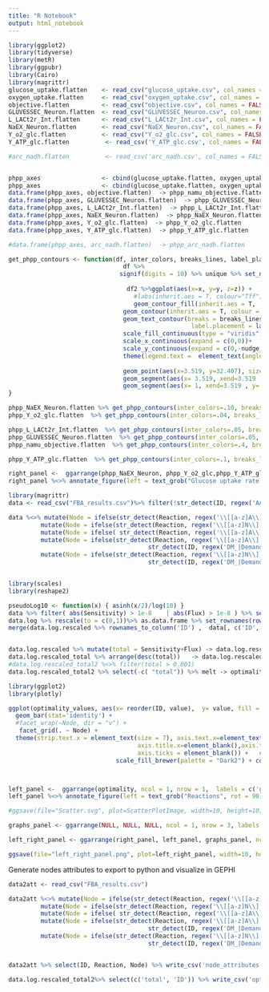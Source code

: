 ```yaml
---
title: "R Notebook"
output: html_notebook
---
```



```r
library(ggplot2)
library(tidyverse)
library(metR)
library(ggpubr)
library(Cairo)
library(magrittr)
glucose_uptake.flatten    <- read_csv("glucose_uptake.csv", col_names = FALSE) %>% reduce(c)  
oxygen_uptake.flatten     <- read_csv("oxygen_uptake.csv", col_names = FALSE) %>% reduce(c)  
objective.flatten         <- read_csv("objective.csv", col_names = FALSE) %>% reduce(c)  
GLUVESSEC_Neuron.flatten  <- read_csv("GLUVESSEC_Neuron.csv", col_names = FALSE) %>% reduce(c)  
L_LACt2r_Int.flatten      <- read_csv("L_LACt2r_Int.csv", col_names = FALSE) %>% reduce(c)  
NaEX_Neuron.flatten       <- read_csv("NaEX_Neuron.csv", col_names = FALSE) %>% reduce(c)  
Y_o2_glc.flatten          <- read_csv("Y_o2_glc.csv", col_names = FALSE) %>% reduce(c)
Y_ATP_glc.flatten          <- read_csv('Y_ATP_glc.csv', col_names = FALSE) %>% reduce(c)

#arc_nadh.flatten          <- read_csv('arc_nadh.csv', col_names = FALSE) %>% reduce(c)


phpp_axes                 <- cbind(glucose_uptake.flatten, oxygen_uptake.flatten)
phpp_axes                 <- cbind(glucose_uptake.flatten, oxygen_uptake.flatten)
data.frame(phpp_axes, objective.flatten)  -> phpp_namu_objective.flatten
data.frame(phpp_axes, GLUVESSEC_Neuron.flatten)  -> phpp_GLUVESSEC_Neuron.flatten
data.frame(phpp_axes, L_LACt2r_Int.flatten)  -> phpp_L_LACt2r_Int.flatten
data.frame(phpp_axes, NaEX_Neuron.flatten)  -> phpp_NaEX_Neuron.flatten
data.frame(phpp_axes, Y_o2_glc.flatten)  -> phpp_Y_o2_glc.flatten
data.frame(phpp_axes, Y_ATP_glc.flatten)  -> phpp_Y_ATP_glc.flatten

#data.frame(phpp_axes, arc_nadh.flatten)  -> phpp_arc_nadh.flatten
```

```r
get_phpp_contours <- function(df, inter_colors, breaks_lines, label_placement_fraction, nudge_y){
                                df %>% 
                               signif(digits = 10) %>% unique %>% set_names(c('x','y','z'))  -> df2
  
                                 df2 %>%ggplot(aes(x=x, y=y, z=z)) +
                                   #labs(inherit.aes = T, colour="Tff")+
                                   geom_contour_fill(inherit.aes = T,  breaks =  seq(0,max(df2['z']), inter_colors),  colour = "white", size = 0, alpha = 1) +
                                geom_contour(inherit.aes = T, colour = "white",  breaks = breaks_lines, size = 1 )+
                                geom_text_contour(breaks = breaks_lines , inherit.aes = T,  colour = "white" , skip = 0,nudge_x = 0,nudge_y = nudge_y,
                                                   label.placement = label_placement_fraction(frac = label_placement_fraction)) +
                                scale_fill_continuous(type = "viridis")+
                                scale_x_continuous(expand = c(0,0))+
                                scale_y_continuous(expand = c(0,-nudge_y)) +
                                theme(legend.text =  element_text(angle = 60, size = 6), legend.title = element_text(size = 8) ,  legend.key.width = unit(.5, "cm"), legend.key.height=unit(2, "mm") ,   legend.position="bottom",        legend.box="horizontal",  axis.title.y=element_blank(), axis.title.x=element_blank()) +
                                   
                                geom_point(aes(x=3.519, y=32.407), size = 3, colour = "red") +
                                geom_segment(aes(x= 3.519, xend=3.519 , y= 13, yend=32.407 ), colour="black", lwd=.5, linetype = 'dotted')+
                                geom_segment(aes(x= 1, xend=3.519 , y= 32.407, yend=32.407 ), colour="black", lwd=.5, linetype = 'dotted')
}
```

```r
phpp_NaEX_Neuron.flatten %>% get_phpp_contours(inter_colors=.10, breaks_lines=c(346.771), label_placement_fraction=.3, nudge_y=2.2 )  +guides(fill = guide_colorbar(title ="NaEX"))         ->phpp_NaEX_Neuron
phpp_Y_o2_glc.flatten  %>% get_phpp_contours(inter_colors=.04, breaks_lines=c(6.0), label_placement_fraction= 0.3 , nudge_y=2.2 ) +guides(fill = guide_colorbar(title = expression(Y['O'['2']*'/Glc']*'') ))             ->phpp_Y_o2_glc

phpp_L_LACt2r_Int.flatten  %>% get_phpp_contours(inter_colors=.05, breaks_lines=c(7.037), label_placement_fraction= 0.3 , nudge_y=2.9 )+guides(fill = guide_colorbar(title ="Lact"))        ->phpp_L_LACt2r_Int
phpp_GLUVESSEC_Neuron.flatten  %>% get_phpp_contours(inter_colors=.05, breaks_lines=c(4.222), label_placement_fraction= 0.3 , nudge_y=2.9 )+guides(fill = guide_colorbar(title ="GluVE"))    ->phpp_GLUVESSEC_Neuron
phpp_namu_objective.flatten  %>% get_phpp_contours(inter_colors=.4, breaks_lines=c(139.731), label_placement_fraction= 0.2 , nudge_y=2.9 )+guides(fill = guide_colorbar(title ="Obj"))       ->phpp_namu_objective

phpp_Y_ATP_glc.flatten  %>% get_phpp_contours(inter_colors=.1, breaks_lines=c(28.696), label_placement_fraction= 0.6 , nudge_y=-3 ) +guides(fill = guide_colorbar(title = expression('Y'['ATP/Glc']*'')  )) +   scale_y_continuous(expand = c(0,-3)) ->phpp_Y_ATP_glc

right_panel <-  ggarrange(phpp_NaEX_Neuron, phpp_Y_o2_glc,phpp_Y_ATP_glc, phpp_L_LACt2r_Int, phpp_GLUVESSEC_Neuron, phpp_namu_objective, ncol = 1,  labels = c('a','b','c','d','e','f') )
right_panel %<>% annotate_figure(left = text_grob("Glucose uptake rate (\U003BCM/s)", rot = 90), bottom = text_grob("Oxygen uptake rate(\U003BCM/s)", rot = 0))
```



```r
library(magrittr)
data <- read_csv("FBA_results.csv")%>% filter(!str_detect(ID, regex('AA_|AA2', ignore_case = F))) 

data %<>% mutate(Node = ifelse(str_detect(Reaction, regex('\\[[a-z]A\\]',              ignore_case = T)), 'Astrocyte', NA)) %>% 
         mutate(Node = ifelse(str_detect(Reaction, regex('\\[[a-z]N\\]',              ignore_case = T)), 'Neuron', Node))    %>% 
         mutate(Node = ifelse( str_detect(Reaction, regex('\\[[a-z]A\\]|\\[[a-z]N\\]',ignore_case = T), negate = T), 'Exchange', Node)) %>%
         mutate(Node = ifelse(str_detect(Reaction, regex('\\[[a-z]A\\]',ignore_case = T)) & 
                                       str_detect(ID, regex('DM_|Demand|sink',ignore_case = T)), 'Terminal', Node))%>%
         mutate(Node = ifelse(str_detect(Reaction, regex('\\[[a-z]N\\]',ignore_case = T)) & 
                                       str_detect(ID, regex('DM_|Demand|sink',ignore_case = T)), 'Terminal', Node))



```


```r
library(scales)
library(reshape2)

pseudoLog10 <- function(x) { asinh(x/2)/log(10) }
data %>% filter( abs(Sensitivity) > 1e-8	| abs(Flux) > 1e-8 ) %>% select(c("ID", "Sensitivity", 'Flux'))   %>% column_to_rownames('ID') %>% abs %>% as.matrix() %>% pseudoLog10  -> data.log
data.log %>% rescale(to = c(0,1))%>% as.data.frame %>% set_rownames(rownames(data.log))-> data.log.rescaled
merge(data.log.rescaled %>% rownames_to_column('ID') ,  data[, c('ID','Node')] ) -> data.log.rescaled


data.log.rescaled %>% mutate(total = Sensitivity+Flux) -> data.log.rescaled_total
data.log.rescaled_total %>% arrange(desc(total))   -> data.log.rescaled_total2
#data.log.rescaled_total2 %<>% filter(total > 0.001)
data.log.rescaled_total2 %>% select(-c( "total")) %>% melt -> optimality_values

```

```r

library(ggplot2)
library(plotly)

ggplot(optimality_values, aes(x= reorder(ID, value),  y= value, fill = variable)) + 
  geom_bar(stat='identity') + 
  #facet_wrap(~Node, dir = "v") + 
   facet_grid(. ~ Node) +
  theme(strip.text.x = element_text(size = 7), axis.text.x=element_text(angle=90,hjust=1,vjust=0.5,size=5),legend.title = element_blank(),
                                    axis.title.x=element_blank(),axis.title.y=element_blank(),legend.position="top",axis.text.y=element_text(angle=0,hjust=1,vjust=.1,size=3.7),
                                    axis.ticks = element_blank()) +   # Centre plot title
                              scale_fill_brewer(palette = "Dark2") + coord_flip()  -> optimality #



left_panel <-  ggarrange(optimality, ncol = 1, nrow = 1,  labels = c('g') )
left_panel %<>% annotate_figure(left = text_grob("Reactions", rot = 90), bottom = text_grob("Optimality", rot = 0))
```

```r
#ggsave(file="Scatter.svg", plot=ScatterPlotImage, width=10, height=10)

graphs_panel <- ggarrange(NULL, NULL, NULL, ncol = 1, nrow = 3, labels = c("h","i","j") )

left_right_panel <- ggarrange(right_panel, left_panel, graphs_panel, ncol = 3,  widths= c(.4,.6,1))

```


```r
ggsave(file="left_right_panel.png", plot=left_right_panel, width=10, height=13, dpi = 470)

```

Generate nodes attributes to export to python and visualize in GEPHI
```r

data2att <- read_csv("FBA_results.csv")

data2att %<>% mutate(Node = ifelse(str_detect(Reaction, regex('\\[[a-z]A\\]',              ignore_case = T)), 'Astrocyte', NA)) %>% 
         mutate(Node = ifelse(str_detect(Reaction, regex('\\[[a-z]N\\]',              ignore_case = T)), 'Neuron', Node))    %>% 
         mutate(Node = ifelse( str_detect(Reaction, regex('\\[[a-z]A\\]|\\[[a-z]N\\]',ignore_case = T), negate = T), 'Exchange', Node)) %>%
         mutate(Node = ifelse(str_detect(Reaction, regex('\\[[a-z]A\\]',ignore_case = T)) & 
                                       str_detect(ID, regex('DM_|Demand|sink',ignore_case = T)), 'Terminal', Node))%>%
         mutate(Node = ifelse(str_detect(Reaction, regex('\\[[a-z]N\\]',ignore_case = T)) & 
                                       str_detect(ID, regex('DM_|Demand|sink',ignore_case = T)), 'Terminal', Node))


data2att %>% select(ID, Reaction, Node) %>% write_csv('node_attributes.csv')

```

```r

data.log.rescaled_total2%>% select(c('total', 'ID')) %>% write_csv('optimality_values.csv')
```


























